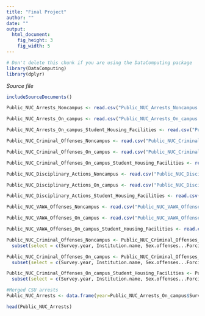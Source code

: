 ---
title: "Final Project"
author: ""
date: ""
output: 
  html_document:
    fig_height: 3
    fig_width: 5
---
<!-- Don't edit in between this line and the one below -->
```{r include=FALSE}
# Don't delete this chunk if you are using the DataComputing package
library(DataComputing)
library(dplyr)
```
*Source file* 
```{r, results='asis', echo=FALSE}
includeSourceDocuments()
```
<!-- Don't edit the material above this line -->

```{r}
Public_NUC_Arrests_Noncampus <- read.csv("Public_NUC_Arrests_Noncampus.csv")

Public_NUC_Arrests_On_campus <- read.csv("Public_NUC_Arrests_On_campus.csv")

Public_NUC_Arrests_On_campus_Student_Housing_Facilities <- read.csv("Public_NUC_Arrests_On_campus_Student_Housing_Facilities.csv")

Public_NUC_Criminal_Offenses_Noncampus <- read.csv("Public_NUC_Criminal_Offenses_Noncampus.csv")

Public_NUC_Criminal_Offenses_On_campus <- read.csv("Public_NUC_Criminal_Offenses_On_campus.csv")

Public_NUC_Criminal_Offenses_On_campus_Student_Housing_Facilities <- read.csv("Public_NUC_Criminal_Offenses_On_campus_Student_Housing_Facilities.csv")

Public_NUC_Disciplinary_Actions_Noncampus <- read.csv("Public_NUC_Disciplinary_Actions_Noncampus.csv")

Public_NUC_Disciplinary_Actions_On_campus <- read.csv("Public_NUC_Disciplinary_Actions_On_campus.csv")

Public_NUC_Disciplinary_Actions_Student_Housing_Facilities <- read.csv("Public_NUC_Disciplinary_Actions_Student_Housing_Facilities.csv")

Public_NUC_VAWA_Offenses_Noncampus <- read.csv("Public_NUC_VAWA_Offenses_Noncampus.csv")

Public_NUC_VAWA_Offenses_On_campus <- read.csv("Public_NUC_VAWA_Offenses_On_campus.csv")

Public_NUC_VAWA_Offenses_On_campus_Student_Housing_Facilities <- read.csv("Public_NUC_VAWA_Offenses_On_campus_Student_Housing_Facilities.csv")
```

```{r}
Public_NUC_Criminal_Offenses_Noncampus <- Public_NUC_Criminal_Offenses_Noncampus %>%
  subset(select = c(Survey.year, Institution.name, Sex.offenses...Forcible, Robbery, Aggravated.assault, Burglary, Motor.vehicle.theft, Arson))

Public_NUC_Criminal_Offenses_On_campus <- Public_NUC_Criminal_Offenses_On_campus %>%
  subset(select = c(Survey.year, Institution.name, Sex.offenses...Forcible, Robbery, Aggravated.assault, Burglary, Motor.vehicle.theft, Arson))

Public_NUC_Criminal_Offenses_On_campus_Student_Housing_Facilities <- Public_NUC_Criminal_Offenses_On_campus_Student_Housing_Facilities %>%
  subset(select = c(Survey.year, Institution.name, Sex.offenses...Forcible, Robbery, Aggravated.assault, Burglary, Motor.vehicle.theft, Arson))
```

```{r}
#Merged CSU arrests
Public_NUC_Arrests <- data.frame(year=Public_NUC_Arrests_On_campus$Survey.year, name=Public_NUC_Arrests_On_campus$Institution.name, size=Public_NUC_Arrests_On_campus$Institution.Size, weapon_arrest = (Public_NUC_Arrests_On_campus$Illegal.weapons.possession + Public_NUC_Arrests_On_campus_Student_Housing_Facilities$Illegal.weapons.possession + Public_NUC_Arrests_Noncampus$Illegal.weapons.possession)/Public_NUC_Arrests_On_campus$Institution.Size, drug_arrest = (Public_NUC_Arrests_On_campus$Drug.law.violations + Public_NUC_Arrests_On_campus_Student_Housing_Facilities$Illegal.weapons.possession + Public_NUC_Arrests_Noncampus$Illegal.weapons.possession)/Public_NUC_Arrests_On_campus$Institution.Size, liquor_arrest = (Public_NUC_Arrests_On_campus$Liquor.law.violations + Public_NUC_Arrests_On_campus_Student_Housing_Facilities$Liquor.law.violations + Public_NUC_Arrests_Noncampus$Liquor.law.violations)/Public_NUC_Arrests_On_campus$Institution.Size)

head(Public_NUC_Arrests)
```
